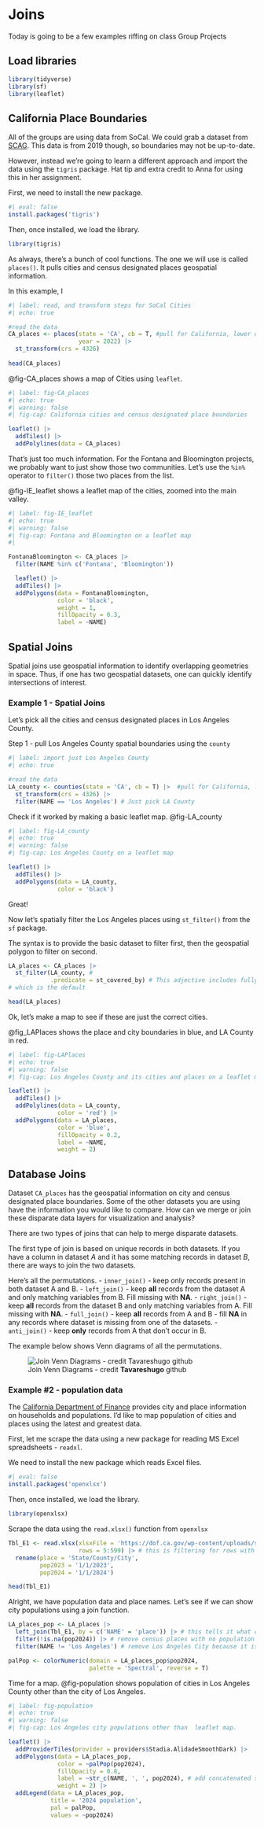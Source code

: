 # Joins {#sec-joins}

::: {.callout-note appearance="simple"}
Today is going to be a few examples riffing on class Group Projects
:::
  
## Load libraries

```r
library(tidyverse)
library(sf)
library(leaflet)
```

## California Place Boundaries  

All of the groups are using data from SoCal.  We could grab a dataset from  [SCAG](https://gisdata-scag.opendata.arcgis.com/datasets/city-boundaries-scag-region/explore).  This data is from 2019 though, so boundaries may not be up-to-date.

However, instead we're going to learn a different approach and import the data using the `tigris` package.  Hat tip and extra credit to Anna for using this in her assignment.

First, we need to install the new package.

```r
#| eval: false
install.packages('tigris')
```

Then, once installed, we load the library.

```r
library(tigris)
```

As always, there's a bunch of cool functions.  The one we will use is called `places()`.  It pulls cities and census designated places geospatial information.

In this example, I 



```r
#| label: read, and transform steps for SoCal Cities
#| echo: true

#read the data
CA_places <- places(state = 'CA', cb = T, #pull for California, lower detail level
                    year = 2022) |> 
  st_transform(crs = 4326)
  
head(CA_places)

```

@fig-CA_places shows a map of Cities using `leaflet`.

```r
#| label: fig-CA_places
#| echo: true
#| warning: false
#| fig-cap: California cities and census designated place boundaries

leaflet() |> 
  addTiles() |> 
  addPolylines(data = CA_places)
```

That's just too much information.  For the Fontana and Bloomington projects, we probably want to just show those two communities. Let's use the `%in%` operator to `filter()` those two places from the list.

@fig-IE_leaflet shows a leaflet map of the cities, zoomed into the main valley.

```r
#| label: fig-IE_leaflet
#| echo: true
#| warning: false
#| fig-cap: Fontana and Bloomington on a leaflet map
#| 

FontanaBloomington <- CA_places |> 
  filter(NAME %in% c('Fontana', 'Bloomington'))

  leaflet() |> 
  addTiles() |> 
  addPolygons(data = FontanaBloomington,
              color = 'black',
              weight = 1,
              fillOpacity = 0.3,
              label = ~NAME)
```

## Spatial Joins 

Spatial joins use geospatial information to identify overlapping geometries in space.  Thus, if one has two geospatial datasets, one can quickly identify intersections of interest.

### Example 1 - Spatial Joins

Let's pick all the cities and census designated places in Los Angeles County.

Step 1 - pull Los Angeles County spatial boundaries using the `county`

```r
#| label: import just Los Angeles County
#| echo: true

#read the data
LA_county <- counties(state = 'CA', cb = T) |>  #pull for California, lower detail level, year = 2022 ) 
  st_transform(crs = 4326) |> 
  filter(NAME == 'Los Angeles') # Just pick LA County
```

Check if it worked by making a basic leaflet map.
@fig-LA_county

```r
#| label: fig-LA_county
#| echo: true
#| warning: false
#| fig-cap: Los Angeles County on a leaflet map

leaflet() |> 
  addTiles() |> 
  addPolygons(data = LA_county,
              color = 'black')

```

Great!

Now let's spatially filter the Los Angeles places using `st_filter()` from the `sf` package.

The syntax is to provide the basic dataset to filter first, then the geospatial polygon to filter on second.

```r

LA_places <- CA_places |> 
  st_filter(LA_county, #
            .predicate = st_covered_by) # This adjective includes fully 'covered' places - not ones that merely intersect partially, 
# which is the default

head(LA_places)

```

Ok, let's make a map to see if these are just the correct cities.

@fig_LAPlaces shows the place and city boundaries in blue, and LA County in red.  


```r
#| label: fig-LAPlaces
#| echo: true
#| warning: false
#| fig-cap: Los Angeles County and its cities and places on a leaflet map.

leaflet() |> 
  addTiles() |> 
  addPolylines(data = LA_county,
              color = 'red') |> 
  addPolygons(data = LA_places,
              color = 'blue',
              fillOpacity = 0.2,
              label = ~NAME,
              weight = 2)

```


## Database Joins 

Dataset `CA_places` has the geospatial information on city and census designated place boundaries. Some of the other datasets you are using have the information you would like to compare.  How can we merge or join these disparate data layers for visualization and analysis?
  
There are two types of joins that can help to merge disparate datasets.

The first type of join is based on unique records in both datasets.  If you have a column in dataset *A* and it has some matching records in dataset *B*, there are ways to join the two datasets.

Here's all the permutations.                                                                                                                                                        -   `inner_join()` - keep only records present in both dataset A and B.                 -   `left_join()` - keep **all** records from the dataset A and only matching variables from B. Fill missing with **NA**.
-   `right_join()` - keep **all** records from the dataset B and only matching variables from A. Fill missing with **NA**.
-   `full_join()` - keep **all** records from A and B - fill **NA** in any records where dataset is missing from one of the datasets.                                              -   `anti_join()` - keep **only** records from A that don't occur in B.

The example below shows Venn diagrams of all the permutations.

![Join Venn Diagrams - credit **Tavareshugo** github](https://tavareshugo.github.io/r-intro-tidyverse-gapminder/fig/07-dplyr_joins.svg)

### Example #2 - population data

The [California Department of Finance](https://dof.ca.gov/forecasting/demographics/estimates-e1/) provides city and place information on households and populations. I'd like to map population of cities and places using the latest and greatest data.

First, let me scrape the data using a new package for reading MS Excel spreadsheets - `readxl`.

We need to install the new package which reads Excel files.

```r
#| eval: false
install.packages('openxlsx')
```

Then, once installed, we load the library.

```r
library(openxlsx)
```

Scrape the data using the `read.xlsx()` function from `openxlsx`

```r

Tbl_E1 <- read.xlsx(xlsxFile = 'https://dof.ca.gov/wp-content/uploads/sites/352/Forecasting/Demographics/Documents/E-1_2024_InternetVersion.xlsx',                   sheet = 'E-1 CityCounty2024', #multiple sheets, we need to specify the sheetname
                    rows = 5:599) |> # this is filtering for rows with decent data
  rename(place = 'State/County/City',
         pop2023 = '1/1/2023',
         pop2024 = '1/1/2024')

head(Tbl_E1)

```

Alright, we have population data and place names.  Let's see if we can show city populations using a join function.

```r

LA_places_pop <- LA_places |> 
  left_join(Tbl_E1, by = c('NAME' = 'place')) |> # this tells it what columns to join the two tables by
  filter(!is.na(pop2024)) |> # remove census places with no population data in this table
  filter(NAME != 'Los Angeles') # remove Los Angeles City because it is too big

palPop <- colorNumeric(domain = LA_places_pop$pop2024,
                       palette = 'Spectral', reverse = T)

```

Time for a map.  @fig-population shows population of cities in Los Angeles County other than the city of Los Angeles.  

```r
#| label: fig-population
#| echo: true
#| warning: false
#| fig-cap: Los Angeles city populations other than  leaflet map.

leaflet() |> 
  addProviderTiles(provider = providers$Stadia.AlidadeSmoothDark) |> 
  addPolygons(data = LA_places_pop,
              color = ~palPop(pop2024),
              fillOpacity = 0.8,
              label = ~str_c(NAME, ', ', pop2024), # add concatenated string label with city name and population
              weight = 2) |> 
  addLegend(data = LA_places_pop,
            title = '2024 population',
            pal = palPop,
            values = ~pop2024)

```




